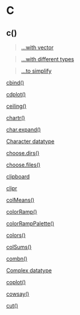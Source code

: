 # C {-}

## c() {-}

>[...with vector](https://linkedin-learning.pxf.io/rwkly_vector)

>[...with different types](https://linkedin-learning.pxf.io/rweekly_combine)

>[...to simplify](https://linkedin-learning.pxf.io/rweekly_csimplify)

[cbind()](https://linkedin-learning.pxf.io/rweekly_cbind)

[cdplot()](https://linkedin-learning.pxf.io/rweekly_cdplot)

[ceiling()](https://linkedin-learning.pxf.io/rweekly_round)

[chartr()](https://linkedin-learning.pxf.io/rweekly_chartr)

[char.expand()](https://linkedin-learning.pxf.io/rweekly_charexpand)

[Character datatype](https://linkedin-learning.pxf.io/rweekly_atomics)

[choose.dirs()](https://linkedin-learning.pxf.io/rweekly_filechoose)

[choose.files()](https://linkedin-learning.pxf.io/rweekly_filechoose)

[clipboard](https://linkedin-learning.pxf.io/rweekly_clipboard)

[clipr](https://linkedin-learning.pxf.io/rweekly_clipboard)

[colMeans()](https://linkedin-learning.pxf.io/rweekly_colmeans)

[colorRamp()](https://linkedin-learning.pxf.io/rwkly_colors)

[colorRampPalette()](https://linkedin-learning.pxf.io/rwkly_colors)

[colors()](https://linkedin-learning.pxf.io/rwkly_colors)

[colSums()](https://linkedin-learning.pxf.io/rweekly_colmeans)

[combn()](https://linkedin-learning.pxf.io/rweekly_combn)

[Complex datatype](https://linkedin-learning.pxf.io/rweekly_atomics)

[coplot()](https://linkedin-learning.pxf.io/rweekly_coplot)

[cowsay()](https://linkedin-learning.pxf.io/rweekly_cowsay)

[cut()](https://linkedin-learning.pxf.io/rweekly_cut)
